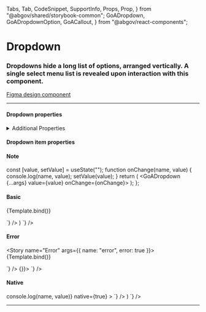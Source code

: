   Tabs,
  Tab,
  CodeSnippet,
  SupportInfo,
  Props,
  Prop,
} from "@abgov/shared/storybook-common";
  GoADropdown,
  GoADropdownOption,
  GoACallout,
} from "@abgov/react-components";

<Meta title="Components/Dropdown" />

# Dropdown

### Dropdowns hide a long list of options, arranged vertically. A single select menu list is revealed upon interaction with this component.

[Figma design component](https://www.figma.com/file/3pb2IK8s2QUqWieH79KdN7/%E2%9D%96-Components-%7C-DIO-DS?node-id=700%3A7316)

---

#### Dropdown properties

<Props showTabs={true}>
  <Prop
    name="name"
    type="string"
    description="Must be unique in the rendered view and must match the children's name"
  />
  <Prop
    name="value"
    type="string"
    description="Stores the value of the item selected from the dropdown"
  />
  <Prop
    name="leadingIcon"
    type="GoAIconType"
    description="Show an icon to the left of the dropdown option. **Non-native only**"
  />
  <Prop
    name="maxHeight"
    type="string"
    defaultValue="276px"
    description="Maximum height of the dropdown menu items popover. **Non-native only**"
  />
  <Prop
    name="placeholder"
    type="string"
    description="The text displayed for the dropdown before a selection is made. **Non-native only**"
  />
  <Prop
    name="width"
    type="string"
    description="Override the autosized menu width"
  />
  <Prop
    name="disabled"
    type="boolean"
    defaultValue="false"
    description="Disable this control"
  />
  <Prop
    name="error"
    type="boolean"
    defaultValue="false"
    description="Show an error state"
  />
  <Prop
    name="ariaLabel"
    type="string"
    description="Defines how the selected value will be translated for the screen reader. If not specified it will fall back to the name"
  />
  <Prop
    name="native"
    type="boolean"
    defaultValue="false"
    description="When true will render the native <select> html element"
  />
  <Prop
    name="onChange"
    lang="react"
    type="(name: string, values: string[] | string) => void"
    description="Callback function when dropdown value is changed"
  />
</Props>

<details>
  <summary>Additional Properties</summary>
  <Props showTabs={true}>
    <Prop
      name="mt"
      type="none | 3xs | 2xs | xs | s | m | l | xl | 2xl | 3xl | 4xl"
      defaultValue="none"
      description="Top margin"
    />
    <Prop
      name="mr"
      type="none | 3xs | 2xs | xs | s | m | l | xl | 2xl | 3xl | 4xl"
      defaultValue="none"
      description="Right margin"
    />
    <Prop
      name="mb"
      type="none | 3xs | 2xs | xs | s | m | l | xl | 2xl | 3xl | 4xl"
      defaultValue="none"
      description="Bottom margin"
    />
    <Prop
      name="ml"
      type="none | 3xs | 2xs | xs | s | m | l | xl | 2xl | 3xl | 4xl"
      defaultValue="none"
      description="Left margin"
    />
  </Props>
</details>

#### Dropdown item properties

<Props>
  <Prop
    name="value"
    type="string"
    description="The value of the item. This value will be contained within the onChange event"
  />
  <Prop
    name="label"
    type="string"
    description="The displayed value within the selection box. The `value` property is the fallback value."
  />
</Props>

#### Note

  const [value, setValue] = useState("");
  function onChange(name, value) {
    console.log(name, value);
    setValue(value);
  }
  return (
    <GoADropdown {...args} value={value} onChange={onChange}>
      <GoADropdownOption value="red" label="Red" />
      <GoADropdownOption value="green" label="Green" />
      <GoADropdownOption value="blue" label="Blue" />
    </GoADropdown>
  );
};

#### Basic

<Story name="Basic">{Template.bind()}</Story>

<Tabs>
  <Tab label="Web Component" hidden={true}>
    <CodeSnippet
      lang="html"
      code={`
        <goa-dropdown id="dropdown" name="colors">
          <goa-dropdown-item value="red" label="Red" />
          <goa-dropdown-item value="green" label="Green" />
          <goa-dropdown-item value="blue" label="Blue" />
        </goa-dropdown>
      `}
    />
    <CodeSnippet
      lang="js"
      code={`
        var dropdown = document.getElementById("dropdown");
        dropdown.addEventListener("_change", e => {
          console.log("_change", e.detail);
          dropdown.setAttribute("value", e.detail.value);
        });
      `}
    />
  </Tab>
  <Tab label="Angular">
    <CodeSnippet
      lang="html"
      code={`
        <goa-dropdown
          goaValue
          name="colors"
          [formControl]="reactiveFormCtrl"
          [value]="reactiveFormCtrl.value">
          <goa-dropdown-item
            *ngFor="let color of colors"
            [value]="color"
            [label]="color"
          >
          </goa-dropdown-item>
        </goa-dropdown>
      `}
    />
    <CodeSnippet
      lang="js"
      code={`
        export class MyComponent {
          colors: string[] = ['red', 'green', 'blue'];
          reactiveFormCtrl = new FormControl("red");
        }
      `}
    />
  </Tab>
  <Tab label="React">
    <CodeSnippet
      lang="tsx"
      code={`
        const [value, setValue] = useState('green');
        function onChange(name: string, value: string | string[]) {
          setValue(value);
        }
        return (
          <GoADropdown name="colors" value={value} onChange={onChange}>
            <GoADropdownOption value="red" label="Red" />
            <GoADropdownOption value="green" label="Green" />
            <GoADropdownOption value="blue" label="Blue" />
          </GoADropdown>
        )
      `}
    />
  </Tab>
</Tabs>

#### Error

<Story name="Error" args={{ name: "error", error: true }}>
  {Template.bind()}
</Story>

<Tabs>
  <Tab label="Web Component" hidden={true}>
    <CodeSnippet
      lang="html"
      code={`
        <goa-dropdown id="dropdown" name="colors" error="true">
          <goa-dropdown-item value="red" label="Red" />
          <goa-dropdown-item value="green" label="Green" />
          <goa-dropdown-item value="blue" label="Blue" />
        </goa-dropdown>
      `}
    />
  </Tab>
  <Tab label="Angular">
    <CodeSnippet
      lang="html"
      code={`
        <goa-dropdown name="colors" error="true">
          <goa-dropdown-item value="red" label="Red"></goa-dropdown-item>
          <goa-dropdown-item value="green" label="Green"></goa-dropdown-item>
          <goa-dropdown-item value="blue" label="Blue"></goa-dropdown-item>
        </goa-dropdown>
      `}
    />
  </Tab>
  <Tab label="React">
    <CodeSnippet
      lang="tsx"
      code={`
        <GoADropdown name="colors" error={true} value={value} onChange={() => {}}>
          <GoADropdownOption value="red" label="Red" />
          <GoADropdownOption value="green" label="Green" />
          <GoADropdownOption value="blue" label="Blue" />
        </GoADropdown>
      `}
    />
  </Tab>
</Tabs>

#### Native

<Story name="Native">
  <GoADropdown
    name="native"
    onChange={(name, value) => console.log(name, value)}
    native={true}
  >
    <GoADropdownOption name="native" value="red" label="Red" />
    <GoADropdownOption name="native" value="green" label="Green" />
    <GoADropdownOption name="native" value="blue" label="Blue" />
  </GoADropdown>
</Story>

<Tabs>
  <Tab label="Web Component" hidden={true}>
    <CodeSnippet
      lang="html"
      code={`
        <goa-dropdown id="dropdown" name="colors" native>
          <goa-dropdown-item value="red" label="Red" />
          <goa-dropdown-item value="green" label="Green" />
          <goa-dropdown-item value="blue" label="Blue" />
        </goa-dropdown>
      `}
    />
    <CodeSnippet
      lang="js"
      code={`
        var dropdown = document.getElementById("dropdown");
        dropdown.addEventListener("_change", e => {
          console.log("_change", e.detail);
          dropdown.setAttribute("value", e.detail.value);
        });
      `}
    />
  </Tab>
  <Tab label="Angular">
    <CodeSnippet
      lang="html"
      code={`
        <goa-dropdown
          goaValue
          name="colors"
          native="true"
          [formControl]="reactiveFormCtrl"
          [value]="reactiveFormCtrl.value">
          <goa-dropdown-item
            *ngFor="let color of colors"
            [value]="color"
            [label]="color"
          >
          </goa-dropdown-item>
        </goa-dropdown>
      `}
    />
    <CodeSnippet
      lang="js"
      code={`
        export class MyComponent {
          colors: string[] = ['red', 'green', 'blue'];
          reactiveFormCtrl = new FormControl("red");
        }
      `}
    />
  </Tab>
  <Tab label="React">
    <CodeSnippet
      lang="tsx"
      code={`
        const [value, setValue] = useState('green');
        function onChange(name: string, value: string | string[]) {
          setValue(value);
        }
        return (
          <GoADropdown name="colors" value={value} onChange={onChange} native={true}>
            <GoADropdownOption value="red" label="Red" />
            <GoADropdownOption value="green" label="Green" />
            <GoADropdownOption value="blue" label="Blue" />
          </GoADropdown>
        )
      `}
    />
  </Tab>
</Tabs>

---

<SupportInfo />

